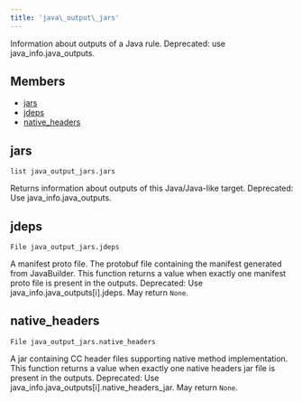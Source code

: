 ```yaml
---
title: 'java\_output\_jars'
---
```




Information about outputs of a Java rule. Deprecated: use java\_info.java\_outputs.

## Members

- [jars](#jars)
- [jdeps](#jdeps)
- [native\_headers](#native-headers)

## jars

```
list java_output_jars.jars
```

 Returns information about outputs of this Java/Java-like target. Deprecated: Use java\_info.java\_outputs.



## jdeps

```
File java_output_jars.jdeps
```

 A manifest proto file. The protobuf file containing the manifest generated from JavaBuilder. This function returns a value when exactly one manifest proto file is present in the outputs. Deprecated: Use java\_info.java\_outputs\[i\].jdeps.
 May return `None`.



## native\_headers

```
File java_output_jars.native_headers
```

 A jar containing CC header files supporting native method implementation. This function returns a value when exactly one native headers jar file is present in the outputs. Deprecated: Use java\_info.java\_outputs\[i\].native\_headers\_jar.
 May return `None`.
